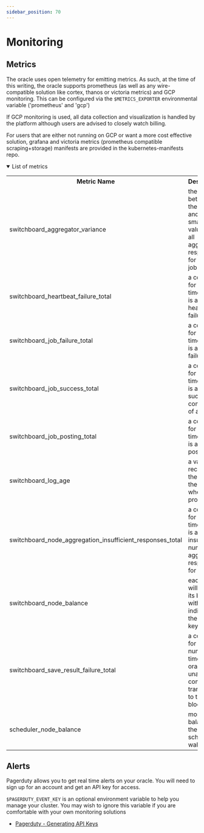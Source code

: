 ```yaml
---
sidebar_position: 70
---
```


# Monitoring

## Metrics

The oracle uses open telemetry for emitting metrics.
As such, at the time of this writing, the oracle supports prometheus (as well as any wire-compatible solution like cortex, thanos or victoria metrics) and GCP monitoring.
This can be configured via the `$METRICS_EXPORTER` environmental variable ('prometheus' and 'gcp')

If GCP monitoring is used, all data collection and visualization is handled by the platform although users are advised to closely watch billing.

For users that are either not running on GCP or want a more cost effective solution, grafana and victoria metrics (prometheus compatible scraping+storage) manifests are provided in the kubernetes-manifests repo.

<details open>
  <summary>List of metrics</summary>
  <table>
    <tr>
      <th>Metric Name</th>
      <th>Description</th>
    </tr>
    <tr>
      <td>switchboard_aggregator_variance</td>
      <td>
        the ratio between the largest and smallest value from all aggregated
        responses for a given job
      </td>
    </tr>
    <tr>
      <td>switchboard_heartbeat_failure_total</td>
      <td>a counter for every time there is a heartbeat failure</td>
    </tr>
    <tr>
      <td>switchboard_job_failure_total</td>
      <td>a counter for every time there is a job failure</td>
    </tr>
    <tr>
      <td>switchboard_job_success_total</td>
      <td>
        a counter for every time there is a successful completion of a job
      </td>
    </tr>
    <tr>
      <td>switchboard_job_posting_total</td>
      <td>a counter for every time there is a job posting</td>
    </tr>
    <tr>
      <td>switchboard_log_age</td>
      <td>a value recorder for the age of the job logs when processed</td>
    </tr>
    <tr>
      <td>switchboard_node_aggregation_insufficient_responses_total</td>
      <td>
        a counter for every time there is an insufficient number of aggregated
        responses for a job
      </td>
    </tr>
    <tr>
      <td>switchboard_node_balance</td>
      <td>
        each oracle will report its balance with a label indicating the public
        key
      </td>
    </tr>
    <tr>
      <td>switchboard_save_result_failure_total</td>
      <td>
        a counter for the number of times an oracle is unable to commit a
        transaction to the blockchain
      </td>
    </tr>
    <tr>
      <td>scheduler_node_balance</td>
      <td>most recent balance of the scheduler wallet</td>
    </tr>
  </table>
</details>

## Alerts

Pagerduty allows you to get real time alerts on your oracle. You will need to sign up for an account and get an API key for access.

`$PAGERDUTY_EVENT_KEY` is an optional environment variable to help you manage your cluster. You may wish to ignore this variable if you are comfortable with your own monitoring solutions

- [Pagerduty - Generating API Keys](https://support.pagerduty.com/docs/generating-api-keys#section-events-api-keys)
